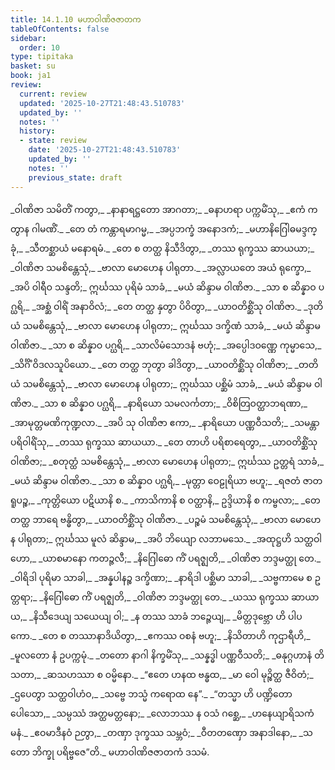 ```yaml
---
title: 14.1.10 မဟာဝါဏိဇဇာတက
tableOfContents: false
sidebar:
  order: 10
type: tipitaka
basket: su
book: ja1
review:
  current: review
  updated: '2025-10-27T21:48:43.510783'
  updated_by: ''
  notes: ''
  history:
  - state: review
    date: '2025-10-27T21:48:43.510783'
    updated_by: ''
    notes: ''
    previous_state: draft
---
```



<ReviewStatus review={frontmatter.review} showDetails={true} />

<HypothesisAnnotation frontmatter={frontmatter} />

<DynamicBreadcrumb />

<Division number="180" book="ja1" e="ch" v="22" p="298">

<Paragraph number="2736" type="verses" book="ja1">
_ဝါဏိဇာ သမိတိံ ကတွာ,_  
_နာနာရဋ္ဌတော အာဂတာ;_  
_ဓနာဟရာ ပက္ကမိံသု,_  
_ဧကံ ကတွာန ဂါမဏိံ._  

</Paragraph>

</Division>
<Division number="181" book="ja1" e="ch" v="22" p="298">

<Paragraph number="2737" type="verses" book="ja1">
_တေ တံ ကန္တာရမာဂမ္မ,_  
_အပ္ပဘက္ခံ အနောဒကံ;_  
_မဟာနိဂြေါဓမဒ္ဒက္ခုံ,_  
_သီတစ္ဆာယံ မနောရမံ._  

</Paragraph>

</Division>
<Division number="182" book="ja1" e="ch" v="22" p="298">

<Paragraph number="2738" type="verses" book="ja1">
_တေ စ တတ္ထ နိသီဒိတွာ,_  
_တဿ ရုက္ခဿ ဆာယယာ;_  
_ဝါဏိဇာ သမစိန္တေသုံ,_  
_ဗာလာ မောဟေန ပါရုတာ._  

</Paragraph>

</Division>
<Division number="183" book="ja1" e="ch" v="22" p="298">

<Paragraph number="2739" type="verses" book="ja1">
_အလ္လာယတေ အယံ ရုက္ခော,_  
_အပိ ဝါရီဝ သန္ဒတိ;_  
ဣင်္ဃဿ ပုရိမံ သာခံ,_  
_မယံ ဆိန္ဒာမ ဝါဏိဇာ._  

</Paragraph>

</Division>
<Division number="184" book="ja1" e="ch" v="22" p="298">

<Paragraph number="2740" type="verses" book="ja1">
_သာ စ ဆိန္နာဝ ပဂ္ဃရိ,_  
_အစ္ဆံ ဝါရိံ အနာဝိလံ;_  
_တေ တတ္ထ နှတွာ ပိဝိတွာ,_  
_ယာဝတိစ္ဆိံသု ဝါဏိဇာ._  

</Paragraph>

</Division>
<Division number="185" book="ja1" e="ch" v="22" p="298">

<Paragraph number="2741" type="verses" book="ja1">
_ဒုတိယံ သမစိန္တေသုံ,_  
_ဗာလာ မောဟေန ပါရုတာ;_  
ဣင်္ဃဿ ဒက္ခိဏံ သာခံ,_  
_မယံ ဆိန္ဒာမ ဝါဏိဇာ._  

</Paragraph>

</Division>
<Division number="186" book="ja1" e="ch" v="22" p="298">

<Paragraph number="2742" type="verses" book="ja1">
_သာ စ ဆိန္နာဝ ပဂ္ဃရိ,_  
_သာလိမံသောဒနံ ဗဟုံ;_  
_အပ္ပေါဒဝဏ္ဏေ ကုမ္မာသေ,_  
_သိင်္ဂိံ ဝိဒလသူပိယော._  

</Paragraph>

</Division>
<Division number="187" book="ja1" e="ch" v="22" p="299">

<Paragraph number="2743" type="verses" book="ja1">
_တေ တတ္ထ ဘုတွာ ခါဒိတွာ,_  
_ယာဝတိစ္ဆိံသု ဝါဏိဇာ;_  
_တတိယံ သမစိန္တေသုံ,_  
_ဗာလာ မောဟေန ပါရုတာ;_  
ဣင်္ဃဿ ပစ္ဆိမံ သာခံ,_  
_မယံ ဆိန္ဒာမ ဝါဏိဇာ._  

</Paragraph>

</Division>
<Division number="188" book="ja1" e="ch" v="22" p="299">

<Paragraph number="2744" type="verses" book="ja1">
_သာ စ ဆိန္နာဝ ပဂ္ဃရိ,_  
_နာရိယော သမလင်္ကတာ;_  
_ဝိစိတြဝတ္ထာဘရဏာ,_  
_အာမုတ္တမဏိကုဏ္ဍလာ._  

</Paragraph>

</Division>
<Division number="189" book="ja1" e="ch" v="22" p="299">

<Paragraph number="2745" type="verses" book="ja1">
_အပိ သု ဝါဏိဇာ ဧကာ,_  
_နာရိယော ပဏ္ဏဝီသတိ;_  
_သမန္တာ ပရိဝါရိံသု,_  
_တဿ ရုက္ခဿ ဆာယယာ._  

</Paragraph>

</Division>
<Division number="190" book="ja1" e="ch" v="22" p="299">

<Paragraph number="2746" type="verses" book="ja1">
_တေ တာဟိ ပရိစာရေတွာ,_  
_ယာဝတိစ္ဆိံသု ဝါဏိဇာ;_  
_စတုတ္ထံ သမစိန္တေသုံ,_  
_ဗာလာ မောဟေန ပါရုတာ;_  
ဣင်္ဃဿ ဥတ္တရံ သာခံ,_  
_မယံ ဆိန္ဒာမ ဝါဏိဇာ._  

</Paragraph>

</Division>
<Division number="191" book="ja1" e="ch" v="22" p="299">

<Paragraph number="2747" type="verses" book="ja1">
_သာ စ ဆိန္နာဝ ပဂ္ဃရိ,_  
_မုတ္တာ ဝေဠုရိယာ ဗဟူ;_  
_ရဇတံ ဇာတရူပဉ္စ,_  
_ကုတ္တိယော ပဋိယာနိ စ._  

</Paragraph>

</Division>
<Division number="192" book="ja1" e="ch" v="22" p="299">

<Paragraph number="2748" type="verses" book="ja1">
_ကာသိကာနိ စ ဝတ္ထာနိ,_  
ဥဒ္ဒိယာနိ စ ကမ္ဗလာ;_  
_တေ တတ္ထ ဘာရေ ဗန္ဓိတွာ,_  
_ယာဝတိစ္ဆိံသု ဝါဏိဇာ._  

</Paragraph>

</Division>
<Division number="193" book="ja1" e="ch" v="22" p="299">

<Paragraph number="2749" type="verses" book="ja1">
_ပဉ္စမံ သမစိန္တေသုံ,_  
_ဗာလာ မောဟေန ပါရုတာ;_  
ဣင်္ဃဿ မူလံ ဆိန္ဒာမ,_  
_အပိ ဘိယျော လဘာမသေ._  

</Paragraph>

</Division>
<Division number="194" book="ja1" e="ch" v="22" p="299">

<Paragraph number="2750" type="verses" book="ja1">
_အထုဋ္ဌဟိ သတ္ထဝါဟော,_  
_ယာစမာနော ကတဉ္ဇလီ;_  
_နိဂြေါဓော ကိံ ပရဇ္ဈတိ,_  
_ဝါဏိဇာ ဘဒ္ဒမတ္ထု တေ._  

</Paragraph>

</Division>
<Division number="195" book="ja1" e="ch" v="22" p="299">

<Paragraph number="2751" type="verses" book="ja1">
_ဝါရိဒါ ပုရိမာ သာခါ,_  
_အန္နပါနဉ္စ ဒက္ခိဏာ;_  
_နာရိဒါ ပစ္ဆိမာ သာခါ,_  
_သဗ္ဗကာမေ စ ဥတ္တရာ;_  
_နိဂြေါဓော ကိံ ပရဇ္ဈတိ,_  
_ဝါဏိဇာ ဘဒ္ဒမတ္ထု တေ._  

</Paragraph>

</Division>
<Division number="196" book="ja1" e="ch" v="22" p="299">

<Paragraph number="2752" type="verses" book="ja1">
_ယဿ ရုက္ခဿ ဆာယာယ,_  
_နိသီဒေယျ သယေယျ ဝါ;_  
_န တဿ သာခံ ဘဉ္ဇေယျ,_  
_မိတ္တဒုဗ္ဘော ဟိ ပါပကော._  

</Paragraph>

</Division>
<Division number="197" book="ja1" e="ch" v="22" p="299">

<Paragraph number="2753" type="verses" book="ja1">
_တေ စ တဿာနာဒိယိတွာ,_  
_ဧကဿ ဝစနံ ဗဟူ;_  
_နိသိတာဟိ ကုဌာရီဟိ,_  
_မူလတော နံ ဥပက္ကမုံ._  

</Paragraph>

</Division>
<Division number="198" book="ja1" e="ch" v="22" p="300">

<Paragraph number="2754" type="verses" book="ja1">
_တတော နာဂါ နိက္ခမိံသု,_  
_သန္နဒ္ဓါ ပဏ္ဏဝီသတိ;_  
_ဓနုဂ္ဂဟာနံ တိသတာ,_  
_ဆသဟဿာ စ ဝမ္မိနော._  

</Paragraph>

</Division>
<Division number="199" book="ja1" e="ch" v="22" p="300">

<Paragraph number="2755" type="verses" book="ja1">
_“ဧတေ ဟနထ ဗန္ဓထ,_  
_မာ ဝေါ မုဉ္စိတ္ထ ဇီဝိတံ;_  
_ဌပေတွာ သတ္ထဝါဟံဝ,_  
_သဗ္ဗေ ဘသ္မံ ကရောထ နေ”._  

</Paragraph>

</Division>
<Division number="200" book="ja1" e="ch" v="22" p="300">

<Paragraph number="2756" type="verses" book="ja1">
_“တသ္မာ ဟိ ပဏ္ဍိတော ပေါသော,_  
_သမ္ပဿံ အတ္ထမတ္တနော;_  
_လောဘဿ န ဝသံ ဂစ္ဆေ,_  
_ဟနေယျာရိသကံ မနံ._  

</Paragraph>

</Division>
<Division number="201" book="ja1" e="ch" v="22" p="300">

<Paragraph number="2757" type="verses" book="ja1">
_ဧဝမာဒီနဝံ ဉတွာ,_  
_တဏှာ ဒုက္ခဿ သမ္ဘဝံ;_  
_ဝီတတဏှော အနာဒါနော,_  
_သတော ဘိက္ခု ပရိဗ္ဗဇေ”တိ._  


</Paragraph>
</Division>

<Paragraph number="2758" type="center" book="ja1">
မဟာဝါဏိဇဇာတကံ ဒသမံ.
</Paragraph>